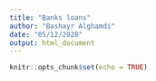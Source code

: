 ```yaml
---
title: "Banks loans"
author: "Bashayr Alghamdi"
date: "05/12/2020"
output: html_document
---
```


```r
knitr::opts_chunk$set(echo = TRUE)
```











